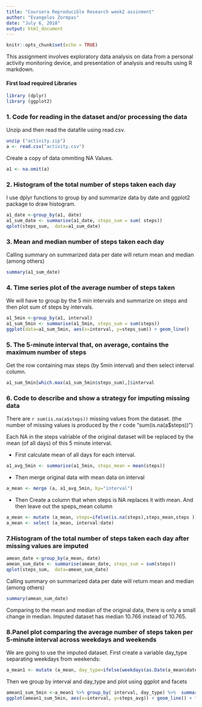```yaml
---
title: "Coursera Reproducible Research week2 assinment"
author: "Evangelos Zormpas"
date: "July 6, 2018"
output: html_document
---
```


```r
knitr::opts_chunk$set(echo = TRUE)
```

This assignment involves exploratory data analysis on data from a personal activity monitoring device, and presentation of analysis and results using R markdown.

#### First load required Libraries
```r
library (dplyr)
library (ggplot2)
```

### 1. Code for reading in the dataset and/or processing the data
Unzip and then read the datafile using read.csv.
```r
unzip ("activity.zip")
a <- read.csv("activity.csv")
```

Create a copy of data ommiting NA Values.
```r
a1 <- na.omit(a)
```

### 2. Histogram of the total number of steps taken each day
I use dplyr functions to group by and summarize data by date and ggplot2 package to draw histogram.  

```r
a1_date <-group_by(a1, date) 
a1_sum_date <- summarise(a1_date, steps_sum = sum( steps))
qplot(steps_sum,  data=a1_sum_date)
```

### 3. Mean and median number of steps taken each day
Calling summary on summarized data per date will return mean and median (among others)  
```r
summary(a1_sum_date)
```

### 4. Time series plot of the average number of steps taken
We will have to group by the 5 min intervals and summarize on steps and then plot sum of steps by intervals. 
```r
a1_5min <-group_by(a1, interval) 
a1_sum_5min <- summarise(a1_5min, steps_sum = sum(steps))
ggplot(data=a1_sum_5min, aes(x=interval, y=steps_sum)) + geom_line()
```


### 5. The 5-minute interval that, on average, contains the maximum number of steps

Get the row containing max steps (by 5min interval) and then select interval column. 
```r
a1_sum_5min[which.max(a1_sum_5min$steps_sum),]$interval
```

### 6. Code to describe and show a strategy for imputing missing data

There are `r sum(is.na(a$steps))` missing values from the dataset. 
(the number of missing values is produced by the r code  "sum(is.na(a$steps))")

Each NA in the steps valriable of the original dataset will be replaced by the mean (of all days) of this 5 minute interval. 

* First calculate mean of all days for each interval. 
```r
a1_avg_5min <- summarise(a1_5min, steps_mean = mean(steps))
```

* Then merge original data with mean data on interval 
```r
a_mean <- merge (a, a1_avg_5min, by="interval")
```

* Then Create a column that when steps is NA replaces it with mean. 
And then leave out the speps_mean column
```r
a_mean <- mutate (a_mean, steps=ifelse(is.na(steps),steps_mean,steps ))
a_mean <- select (a_mean, interval:date)
```

### 7.Histogram of the total number of steps taken each day after missing values are imputed
```r
amean_date <-group_by(a_mean, date) 
amean_sum_date <- summarise(amean_date, steps_sum = sum(steps))
qplot(steps_sum,  data=amean_sum_date)
```

Calling summary on summarized data per date will return mean and median (among others)  
```r
summary(amean_sum_date)
```

Comparing to the mean and median of the original data, there is only a small change in median. Imputed dataset has median  10.766 instead of 10.765. 

### 8.Panel plot comparing the average number of steps taken per 5-minute interval across weekdays and weekends

We are going to use the imputed dataset. 
First create a variable day_type separating weekdays from weekends:
```r
a_mean1 <- mutate (a_mean, day_type=ifelse(weekdays(as.Date(a_mean$date)) %in% c("Saturday","Sunday"),"weekends","weekdays" ))
```

Then we group by interval and day_type  and plot using ggplot and facets
```r
amean1_sum_5min <-a_mean1 %>% group_by( interval, day_type) %>%  summarise(steps_avg = mean(steps))
ggplot(amean1_sum_5min, aes(x=interval, y=steps_avg)) + geom_line() + facet_grid(day_type ~ .)
```


